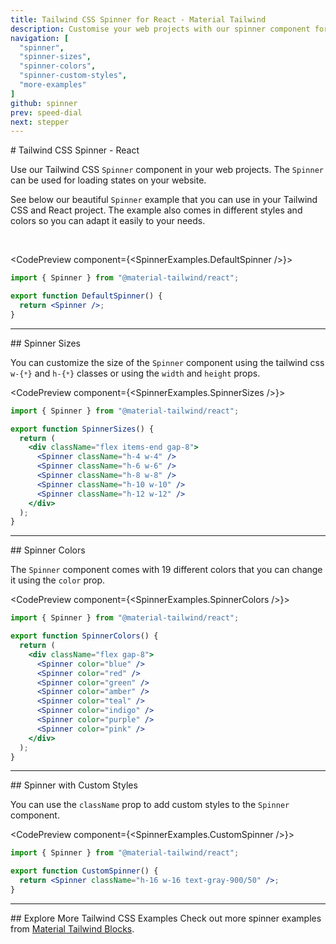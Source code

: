 ```yaml
---
title: Tailwind CSS Spinner for React - Material Tailwind
description: Customise your web projects with our spinner component for Tailwind CSS and React using Material Design guidelines.
navigation: [
  "spinner", 
  "spinner-sizes", 
  "spinner-colors",
  "spinner-custom-styles", 
  "more-examples" 
]
github: spinner
prev: speed-dial
next: stepper
---
```


<DocsTitle href="spinner">
# Tailwind CSS Spinner - React
</DocsTitle>

Use our Tailwind CSS <Code>Spinner</Code> component in your web projects. The <Code>Spinner</Code> can be used for loading states on your website.

See below our beautiful <Code>Spinner</Code> example that you can use in your Tailwind CSS and React project. The example also comes in different styles and colors so you can adapt it easily to your needs.

<br />

<CodePreview component={<SpinnerExamples.DefaultSpinner />}>
```jsx
import { Spinner } from "@material-tailwind/react";

export function DefaultSpinner() {
  return <Spinner />;
}
```
</CodePreview>

---

<DocsTitle href="spinner-sizes">
## Spinner Sizes
</DocsTitle>

You can customize the size of the <Code>Spinner</Code> component using the tailwind css <Code>w-{`*`}</Code> and <Code>h-{`*`}</Code> classes or using the <Code>width</Code> and <Code>height</Code> props.

<CodePreview component={<SpinnerExamples.SpinnerSizes />}>
```jsx
import { Spinner } from "@material-tailwind/react";

export function SpinnerSizes() {
  return (
    <div className="flex items-end gap-8">
      <Spinner className="h-4 w-4" />
      <Spinner className="h-6 w-6" />
      <Spinner className="h-8 w-8" />
      <Spinner className="h-10 w-10" />
      <Spinner className="h-12 w-12" />
    </div>
  );
}
```
</CodePreview>

---

<DocsTitle href="spinner-colors">
## Spinner Colors
</DocsTitle>

The <Code>Spinner</Code> component comes with 19 different colors that you can change it using the <Code>color</Code> prop.

<CodePreview component={<SpinnerExamples.SpinnerColors />}>
```jsx
import { Spinner } from "@material-tailwind/react";

export function SpinnerColors() {
  return (
    <div className="flex gap-8">
      <Spinner color="blue" />
      <Spinner color="red" />
      <Spinner color="green" />
      <Spinner color="amber" />
      <Spinner color="teal" />
      <Spinner color="indigo" />
      <Spinner color="purple" />
      <Spinner color="pink" />
    </div>
  );
}
```
</CodePreview>

---

<DocsTitle href="spinner-custom-styles">
## Spinner with Custom Styles
</DocsTitle>

You can use the <Code>className</Code> prop to add custom styles to the <Code>Spinner</Code> component.

<CodePreview component={<SpinnerExamples.CustomSpinner />}>
```jsx
import { Spinner } from "@material-tailwind/react";

export function CustomSpinner() {
  return <Spinner className="h-16 w-16 text-gray-900/50" />;
}
```
</CodePreview>

---


<DocsTitle href="more-examples">
## Explore More Tailwind CSS Examples
</DocsTitle>
Check out more spinner examples from <a href="https://www.material-tailwind.com/blocks" target="_blank">Material Tailwind Blocks</a>.
